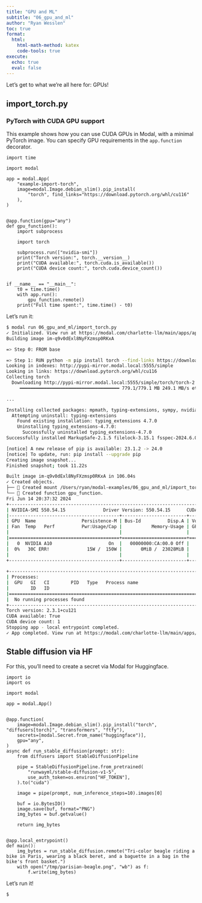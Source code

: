 ```yaml
---
title: "GPU and ML"
subtitle: "06_gpu_and_ml"
author: "Ryan Wesslen"
toc: true
format:
  html:
    html-math-method: katex
    code-tools: true
execute:
  echo: true
  eval: false
---
```


Let's get to what we're all here for: GPUs!

## import_torch.py

### PyTorch with CUDA GPU support

This example shows how you can use CUDA GPUs in Modal, with a minimal PyTorch image. You can specify GPU requirements in the `app.function` decorator.

```.python
import time

import modal

app = modal.App(
    "example-import-torch",
    image=modal.Image.debian_slim().pip_install(
        "torch", find_links="https://download.pytorch.org/whl/cu116"
    ),
)


@app.function(gpu="any")
def gpu_function():
    import subprocess

    import torch

    subprocess.run(["nvidia-smi"])
    print("Torch version:", torch.__version__)
    print("CUDA available:", torch.cuda.is_available())
    print("CUDA device count:", torch.cuda.device_count())


if __name__ == "__main__":
    t0 = time.time()
    with app.run():
        gpu_function.remote()
    print("Full time spent:", time.time() - t0)
```

Let's run it:

```bash
$ modal run 06_gpu_and_ml/import_torch.py 
✓ Initialized. View run at https://modal.com/charlotte-llm/main/apps/ap-xxxxxxxxxx
Building image im-q9v0dExl8NyFXzmsp0RKxA

=> Step 0: FROM base

=> Step 1: RUN python -m pip install torch --find-links https://download.pytorch.org/whl/cu116
Looking in indexes: http://pypi-mirror.modal.local:5555/simple
Looking in links: https://download.pytorch.org/whl/cu116
Collecting torch
  Downloading http://pypi-mirror.modal.local:5555/simple/torch/torch-2.3.1-cp310-cp310-manylinux1_x86_64.whl (779.1 MB)
     ━━━━━━━━━━━━━━━━━━━━━━━━━━━━━━━━━━━━━ 779.1/779.1 MB 249.1 MB/s eta 0:00:00

...

Installing collected packages: mpmath, typing-extensions, sympy, nvidia-nvtx-cu12, nvidia-nvjitlink-cu12, nvidia-nccl-cu12, nvidia-curand-cu12, nvidia-cufft-cu12, nvidia-cuda-runtime-cu12, nvidia-cuda-nvrtc-cu12, nvidia-cuda-cupti-cu12, nvidia-cublas-cu12, networkx, MarkupSafe, fsspec, filelock, triton, nvidia-cusparse-cu12, nvidia-cudnn-cu12, jinja2, nvidia-cusolver-cu12, torch
  Attempting uninstall: typing-extensions
    Found existing installation: typing_extensions 4.7.0
    Uninstalling typing_extensions-4.7.0:
      Successfully uninstalled typing_extensions-4.7.0
Successfully installed MarkupSafe-2.1.5 filelock-3.15.1 fsspec-2024.6.0 jinja2-3.1.4 mpmath-1.3.0 networkx-3.3 nvidia-cublas-cu12-12.1.3.1 nvidia-cuda-cupti-cu12-12.1.105 nvidia-cuda-nvrtc-cu12-12.1.105 nvidia-cuda-runtime-cu12-12.1.105 nvidia-cudnn-cu12-8.9.2.26 nvidia-cufft-cu12-11.0.2.54 nvidia-curand-cu12-10.3.2.106 nvidia-cusolver-cu12-11.4.5.107 nvidia-cusparse-cu12-12.1.0.106 nvidia-nccl-cu12-2.20.5 nvidia-nvjitlink-cu12-12.5.40 nvidia-nvtx-cu12-12.1.105 sympy-1.12.1 torch-2.3.1 triton-2.3.1 typing-extensions-4.12.2

[notice] A new release of pip is available: 23.1.2 -> 24.0
[notice] To update, run: pip install --upgrade pip
Creating image snapshot...
Finished snapshot; took 11.22s

Built image im-q9v0dExl8NyFXzmsp0RKxA in 106.04s
✓ Created objects.
├── 🔨 Created mount /Users/ryan/modal-examples/06_gpu_and_ml/import_torch.py
└── 🔨 Created function gpu_function.
Fri Jun 14 20:37:32 2024       
+-----------------------------------------------------------------------------------------+
| NVIDIA-SMI 550.54.15              Driver Version: 550.54.15      CUDA Version: 12.4     |
|-----------------------------------------+------------------------+----------------------+
| GPU  Name                 Persistence-M | Bus-Id          Disp.A | Volatile Uncorr. ECC |
| Fan  Temp   Perf          Pwr:Usage/Cap |           Memory-Usage | GPU-Util  Compute M. |
|                                         |                        |               MIG M. |
|=========================================+========================+======================|
|   0  NVIDIA A10                     On  |   00000000:CA:00.0 Off |                 ERR! |
|  0%   30C ERR!              15W /  150W |       0MiB /  23028MiB |      0%      Default |
|                                         |                        |                  N/A |
+-----------------------------------------+------------------------+----------------------+
                                                                                         
+-----------------------------------------------------------------------------------------+
| Processes:                                                                              |
|  GPU   GI   CI        PID   Type   Process name                              GPU Memory |
|        ID   ID                                                               Usage      |
|=========================================================================================|
|  No running processes found                                                             |
+-----------------------------------------------------------------------------------------+
Torch version: 2.3.1+cu121
CUDA available: True
CUDA device count: 1
Stopping app - local entrypoint completed.
✓ App completed. View run at https://modal.com/charlotte-llm/main/apps/ap-xxxxxxxxxx
```

## Stable diffusion via HF

For this, you'll need to create a secret via Modal for Huggingface.

```.python
import io
import os

import modal

app = modal.App()


@app.function(
    image=modal.Image.debian_slim().pip_install("torch", "diffusers[torch]", "transformers", "ftfy"),
    secrets=[modal.Secret.from_name("huggingface")],
    gpu="any",
)
async def run_stable_diffusion(prompt: str):
    from diffusers import StableDiffusionPipeline

    pipe = StableDiffusionPipeline.from_pretrained(
        "runwayml/stable-diffusion-v1-5",
        use_auth_token=os.environ["HF_TOKEN"],
    ).to("cuda")

    image = pipe(prompt, num_inference_steps=10).images[0]

    buf = io.BytesIO()
    image.save(buf, format="PNG")
    img_bytes = buf.getvalue()

    return img_bytes


@app.local_entrypoint()
def main():
    img_bytes = run_stable_diffusion.remote("Tri-color beagle riding a bike in Paris, wearing a black beret, and a baguette in a bag in the bike's front basket.")
    with open("/tmp/parisian-beagle.png", "wb") as f:
        f.write(img_bytes)

```

Let's run it!

```bash
$ 
```
